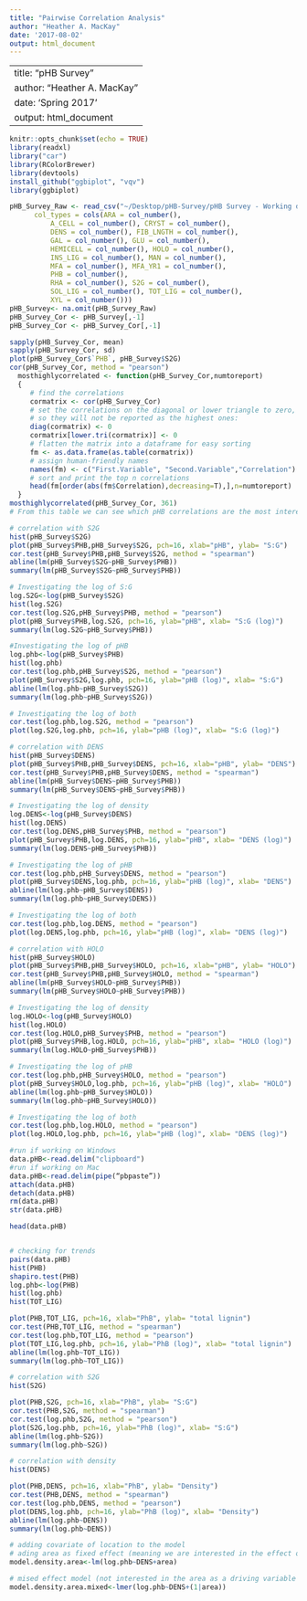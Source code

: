 ```yaml
---
title: "Pairwise Correlation Analysis"
author: "Heather A. MacKay"
date: '2017-08-02'
output: html_document
---
```


---
title: "pHB Survey"
author: "Heather A. MacKay"
date: 'Spring 2017'
output: html_document
---

```R
knitr::opts_chunk$set(echo = TRUE)
library(readxl)
library("car")
library(RColorBrewer)
library(devtools)
install_github("ggbiplot", "vqv")
library(ggbiplot)
```

```R
pHB_Survey_Raw <- read_csv("~/Desktop/pHB-Survey/pHB Survey - Working dataset.csv", 
      col_types = cols(ARA = col_number(), 
          A_CELL = col_number(), CRYST = col_number(), 
          DENS = col_number(), FIB_LNGTH = col_number(), 
          GAL = col_number(), GLU = col_number(), 
          HEMICELL = col_number(), HOLO = col_number(), 
          INS_LIG = col_number(), MAN = col_number(), 
          MFA = col_number(), MFA_YR1 = col_number(), 
          PHB = col_number(), 
          RHA = col_number(), S2G = col_number(), 
          SOL_LIG = col_number(), TOT_LIG = col_number(), 
          XYL = col_number()))
pHB_Survey<- na.omit(pHB_Survey_Raw)
pHB_Survey_Cor <- pHB_Survey[,-1]
pHB_Survey_Cor <- pHB_Survey_Cor[,-1]
```

```R
sapply(pHB_Survey_Cor, mean)
sapply(pHB_Survey_Cor, sd)
plot(pHB_Survey_Cor$`PHB`, pHB_Survey$S2G)
cor(pHB_Survey_Cor, method = "pearson")
  mosthighlycorrelated <- function(pHB_Survey_Cor,numtoreport)
  {
     # find the correlations
     cormatrix <- cor(pHB_Survey_Cor)
     # set the correlations on the diagonal or lower triangle to zero,
     # so they will not be reported as the highest ones:
     diag(cormatrix) <- 0
     cormatrix[lower.tri(cormatrix)] <- 0
     # flatten the matrix into a dataframe for easy sorting
     fm <- as.data.frame(as.table(cormatrix))
     # assign human-friendly names
     names(fm) <- c("First.Variable", "Second.Variable","Correlation")
     # sort and print the top n correlations
     head(fm[order(abs(fm$Correlation),decreasing=T),],n=numtoreport)
  }
mosthighlycorrelated(pHB_Survey_Cor, 361)
# From this table we can see which pHB correlations are the most interesting and get a starting point of the variables of interest. 

# correlation with S2G
hist(pHB_Survey$S2G)
plot(pHB_Survey$PHB,pHB_Survey$S2G, pch=16, xlab="pHB", ylab= "S:G")
cor.test(pHB_Survey$PHB,pHB_Survey$S2G, method = "spearman")
abline(lm(pHB_Survey$S2G~pHB_Survey$PHB))
summary(lm(pHB_Survey$S2G~pHB_Survey$PHB))

# Investigating the log of S:G 
log.S2G<-log(pHB_Survey$S2G)
hist(log.S2G)
cor.test(log.S2G,pHB_Survey$PHB, method = "pearson")
plot(pHB_Survey$PHB,log.S2G, pch=16, ylab="pHB", xlab= "S:G (log)")
summary(lm(log.S2G~pHB_Survey$PHB))

#Investigating the log of pHB 
log.phb<-log(pHB_Survey$PHB)
hist(log.phb)
cor.test(log.phb,pHB_Survey$S2G, method = "pearson")
plot(pHB_Survey$S2G,log.phb, pch=16, ylab="pHB (log)", xlab= "S:G")
abline(lm(log.phb~pHB_Survey$S2G))
summary(lm(log.phb~pHB_Survey$S2G))

# Investigating the log of both
cor.test(log.phb,log.S2G, method = "pearson")
plot(log.S2G,log.phb, pch=16, ylab="pHB (log)", xlab= "S:G (log)")

# correlation with DENS
hist(pHB_Survey$DENS)
plot(pHB_Survey$PHB,pHB_Survey$DENS, pch=16, xlab="pHB", ylab= "DENS")
cor.test(pHB_Survey$PHB,pHB_Survey$DENS, method = "spearman")
abline(lm(pHB_Survey$DENS~pHB_Survey$PHB))
summary(lm(pHB_Survey$DENS~pHB_Survey$PHB))

# Investigating the log of density 
log.DENS<-log(pHB_Survey$DENS)
hist(log.DENS)
cor.test(log.DENS,pHB_Survey$PHB, method = "pearson")
plot(pHB_Survey$PHB,log.DENS, pch=16, ylab="pHB", xlab= "DENS (log)")
summary(lm(log.DENS~pHB_Survey$PHB))

# Investigating the log of pHB 
cor.test(log.phb,pHB_Survey$DENS, method = "pearson")
plot(pHB_Survey$DENS,log.phb, pch=16, ylab="pHB (log)", xlab= "DENS")
abline(lm(log.phb~pHB_Survey$DENS))
summary(lm(log.phb~pHB_Survey$DENS))

# Investigating the log of both
cor.test(log.phb,log.DENS, method = "pearson")
plot(log.DENS,log.phb, pch=16, ylab="pHB (log)", xlab= "DENS (log)")

# correlation with HOLO
hist(pHB_Survey$HOLO)
plot(pHB_Survey$PHB,pHB_Survey$HOLO, pch=16, xlab="pHB", ylab= "HOLO")
cor.test(pHB_Survey$PHB,pHB_Survey$HOLO, method = "spearman")
abline(lm(pHB_Survey$HOLO~pHB_Survey$PHB))
summary(lm(pHB_Survey$HOLO~pHB_Survey$PHB))

# Investigating the log of density 
log.HOLO<-log(pHB_Survey$HOLO)
hist(log.HOLO)
cor.test(log.HOLO,pHB_Survey$PHB, method = "pearson")
plot(pHB_Survey$PHB,log.HOLO, pch=16, ylab="pHB", xlab= "HOLO (log)")
summary(lm(log.HOLO~pHB_Survey$PHB))

# Investigating the log of pHB 
cor.test(log.phb,pHB_Survey$HOLO, method = "pearson")
plot(pHB_Survey$HOLO,log.phb, pch=16, ylab="pHB (log)", xlab= "HOLO")
abline(lm(log.phb~pHB_Survey$HOLO))
summary(lm(log.phb~pHB_Survey$HOLO))

# Investigating the log of both
cor.test(log.phb,log.HOLO, method = "pearson")
plot(log.HOLO,log.phb, pch=16, ylab="pHB (log)", xlab= "DENS (log)")
```

```R
#run if working on Windows 
data.pHB<-read.delim("clipboard")
#run if working on Mac
data.pHB<-read.delim(pipe(“pbpaste”))
attach(data.pHB)
detach(data.pHB)
rm(data.pHB)
str(data.pHB)

head(data.pHB)


# checking for trends
pairs(data.pHB)
hist(PHB)
shapiro.test(PHB)
log.phb<-log(PHB)
hist(log.phb)
hist(TOT_LIG)

plot(PHB,TOT_LIG, pch=16, xlab="PhB", ylab= "total lignin")
cor.test(PHB,TOT_LIG, method = "spearman")
cor.test(log.phb,TOT_LIG, method = "pearson")
plot(TOT_LIG,log.phb, pch=16, ylab="PhB (log)", xlab= "total lignin")
abline(lm(log.phb~TOT_LIG))
summary(lm(log.phb~TOT_LIG))

# correlation with S2G
hist(S2G)

plot(PHB,S2G, pch=16, xlab="PhB", ylab= "S:G")
cor.test(PHB,S2G, method = "spearman")
cor.test(log.phb,S2G, method = "pearson")
plot(S2G,log.phb, pch=16, ylab="PhB (log)", xlab= "S:G")
abline(lm(log.phb~S2G))
summary(lm(log.phb~S2G))

# correlation with density
hist(DENS)

plot(PHB,DENS, pch=16, xlab="PhB", ylab= "Density")
cor.test(PHB,DENS, method = "spearman")
cor.test(log.phb,DENS, method = "pearson")
plot(DENS,log.phb, pch=16, ylab="PhB (log)", xlab= "Density")
abline(lm(log.phb~DENS))
summary(lm(log.phb~DENS))

# adding covariate of location to the model
# ading area as fixed effect (meaning we are interested in the effect of location)
model.density.area<-lm(log.phb~DENS+area)

# mised effect model (not interested in the area as a driving variable but accounting for spatial groups)
model.density.area.mixed<-lmer(log.phb~DENS+(1|area))
```
